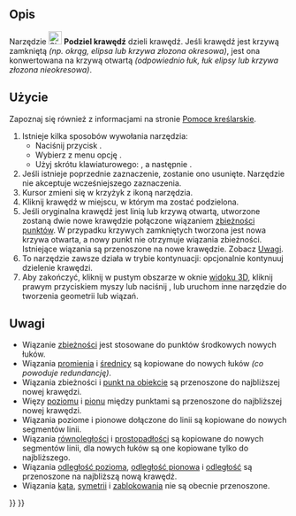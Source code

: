 <languages/>

{{Docnav/pl
|[[Sketcher_Trimming/pl|Przytnij krawędź]]
|[[Sketcher_Extend/pl|Przedłuż krawędź]]
|[[Sketcher_Workbench/pl|środowisko pracy Szkicownik]]
|IconL=Sketcher_Trimming.svg
|IconR=Sketcher_Extend.svg
|IconC=Workbench_Sketcher.svg
}}

{{GuiCommand/pl
|Name=Sketcher Split
|Name/pl=Szkicownik: Podziel krawędź
|MenuLocation=Szkic → Narzędzia szkicownika → Podziel krawędź
|Workbenches=[[Sketcher_Workbench/pl|Szkicownik]]
|Shortcut={{KEY|G}} {{KEY|Z}}
|Version=0.20
|SeeAlso=[[Sketcher_Trimming/pl|Przytnij krawędź]]
}}

<span id="Description"></span>
==Opis== 

Narzędzie [[Image:Sketcher_Split.svg|24px]] '''Podziel krawędź''' dzieli krawędź. Jeśli krawędź jest krzywą zamkniętą ''(np. okrąg, elipsa lub krzywa złozona okresowa)'', jest ona konwertowana na krzywą otwartą ''(odpowiednio łuk, łuk elipsy lub krzywa złozona nieokresowa)''.

<span id="Usage"></span>
==Użycie==

Zapoznaj się również z informacjami na stronie [[Sketcher_Workbench/pl#Pomoce_kreślarskie|Pomoce kreślarskie]].

# Istnieje kilka sposobów wywołania narzędzia:
#* Naciśnij przycisk {{Button|[[Image:Sketcher_Split.svg|16px]] '''Podziel krawędź'''}}.
#* Wybierz z menu opcję {{MenuCommand|Szkic → Narzędzia szkicownika → [[Image:Sketcher_Split.svg|16px]] Podziel krawędź}}.
#* Użyj skrótu klawiaturowego: {{KEY|G}}, a następnie {{KEY|Z}}.
# Jeśli istnieje poprzednie zaznaczenie, zostanie ono usunięte. Narzędzie nie akceptuje wcześniejszego zaznaczenia.
# Kursor zmieni się w krzyżyk z ikoną narzędzia.
# Kliknij krawędź w miejscu, w którym ma zostać podzielona.
# Jeśli oryginalna krawędź jest linią lub krzywą otwartą, utworzone zostaną dwie nowe krawędzie połączone wiązaniem [[Sketcher_ConstrainCoincident/pl|zbieżności punktów]]. W przypadku krzywych zamkniętych tworzona jest nowa krzywa otwarta, a nowy punkt nie otrzymuje wiązania zbieżności. Istniejące wiązania są przenoszone na nowe krawędzie. Zobacz [[#Uwagi|Uwagi]].
# To narzędzie zawsze działa w trybie kontynuacji: opcjonalnie kontynuuj dzielenie krawędzi.
# Aby zakończyć, kliknij w pustym obszarze w oknie [[3D_view/pl|widoku 3D]], kliknij prawym przyciskiem myszy lub naciśnij {{KEY|Esc}}, lub uruchom inne narzędzie do tworzenia geometrii lub wiązań.

<span id="Notes"></span>
==Uwagi== 

* Wiązanie [[Sketcher_ConstrainCoincident/pl|zbieżności]] jest stosowane do punktów środkowych nowych łuków.
* Wiązania [[Sketcher_ConstrainRadius/pl|promienia]] i [[Sketcher_ConstrainDiameter|średnicy]] są kopiowane do nowych łuków ''(co powoduje redundancję)''.
* Wiązania zbieżności i [[Sketcher_ConstrainPointOnObject/pl|punkt na obiekcie]] są przenoszone do najbliższej nowej krawędzi.
* Więzy [[Sketcher_ConstrainHorizontal/pl|poziomu]] i [[Sketcher_ConstrainVertical/pl|pionu]] między punktami są przenoszone do najbliższej nowej krawędzi.
* Wiązania poziome i pionowe dołączone do linii są kopiowane do nowych segmentów linii.
* Wiązania [[Sketcher_ConstrainParallel/pl|równoległości]] i [[Sketcher_ConstrainPerpendicular/pl|prostopadłości]] są kopiowane do nowych segmentów linii, dla nowych łuków są one kopiowane tylko do najbliższego.
* Wiązania [[Sketcher_ConstrainDistanceX/pl|odległość pozioma]], [[Sketcher_ConstrainDistanceY/pl|odległość pionowa]] i [[Sketcher_ConstrainDistance/pl|odległość]] są przenoszone na najbliższą nową krawędź.
* Wiązania [[Sketcher_ConstrainAngle/pl|kąta]], [[Sketcher_ConstrainSymmetric/pl|symetrii]] i [[Sketcher_ConstrainBlock/pl|zablokowania]] nie są obecnie przenoszone.


{{Docnav/pl
|[[Sketcher_Trimming/pl|Przytnij krawędź]]
|[[Sketcher_Extend/pl|Przedłuż krawędź]]
|[[Sketcher_Workbench/pl|środowisko pracy Szkicownik]]
|IconL=Sketcher_Trimming.svg
|IconR=Sketcher_Extend.svg
|IconC=Workbench_Sketcher.svg
}}

{{Sketcher_Tools_navi{{#translation:}}}}
{{Userdocnavi{{#translation:}}}}